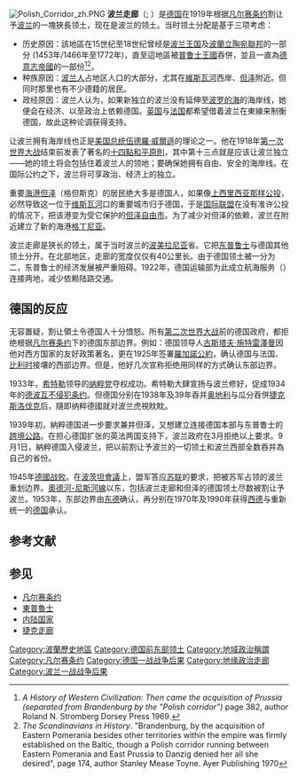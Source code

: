 [[File:Polish_Corridor_zh.PNG|thumb]]
'''波兰走廊'''（{{lang-de|Polnischer Korridor}}; {{lang-pl|Pomorze, Polski Korytarz}}）是[[德国|德国]]在1919年根据[[凡尔赛条约|凡尔赛条约]]割让予[[波兰|波兰]]的一塊狹長领土，现在是波兰的领土。当时领土分配是基于三项考虑：

* 历史原因：該地區在15世纪至18世纪曾经是[[波兰王国|波兰王国]]及[[波蘭立陶宛聯邦|波蘭立陶宛聯邦]]的一部分 (1453年/1466年至1772年)，直至這地區被[[普鲁士王國|普鲁士王國]]吞併，並且一直為[[德意志帝國|德意志帝國]]的一部份<ref>''A History of Western Civilization'': ''Then came the acquisition of Prussia (separated from Brandenburg by the "Polish corridor")'' page 382, author Roland N. Stromberg Dorsey Press 1969.</ref><ref>''The Scandinavians in History''. "Brandenburg, by the acquisition of Eastern Pomerania besides other territories within the empire was firmly established on the Baltic, though a Polish corridor running between Eastern Pomerania and East Prussia to Danzig denied her all she desired", page 174, author Stanley Mease Toyne. Ayer Publishing 1970</ref>。
* 种族原因：[[波兰人|波兰人]]占地区人口的大部分，尤其在[[維斯瓦河|維斯瓦河]]西岸、[[但泽|但泽]]附近。但同时那里也有不少德籍的居民。
* 政经原因：波兰人认为，如果新独立的波兰没有延伸至[[波罗的海|波罗的海]]的海岸线，她便会在经济、以至政治上依赖德国。[[英国|英国]]与[[法国|法国]]都希望借着波兰在東線来制衡德国，故此这种论调获得支持。

让波兰拥有海岸线也正是[[美国总统|美国总统]][[伍德羅·威爾遜|伍德羅·威爾遜]]的理论之一。他在1918年[[第一次世界大战|第一次世界大战]]结束前发表了著名的[[十四點和平原則|十四點和平原則]]，其中第十三点就是应该让波兰独立——她的领土将会包括住着波兰人的领地；要确保她拥有自由、安全的海岸线。在国际公约之下，波兰将可享政治、经济上的独立。

重要[[海港|海港]][[但泽|但泽]]（格但斯克）的居民绝大多是德国人，如果像[[上西里西亚公投|上西里西亚那样公投]]，必然导致这一位于[[维斯瓦河|维斯瓦河]]口的重要城市归于德国，于是[[国际联盟|国际联盟]]在没有准许公投的情况下，把该港变为受它保护的[[但泽自由市|但泽自由市]]。为了减少对但泽的依赖，波兰在附近建立了新的海港[[格丁尼亚|格丁尼亚]]。

波兰走廊是狭长的领土，属于当时波兰的[[波美拉尼亚|波美拉尼亚]]省。它把[[东普鲁士|东普鲁士]]与德国其他领土分开。在北部地区，走廊的宽度仅仅有40公里长。由于德国领土被一分为二，东普鲁士的经济发展被严重阻碍。1922年，德国运输部为此成立航海服务（{{lang|de|Seedienst Ostpreußen}}）连接两地，减少依赖陆路交通。

== 德国的反应 ==
无容置疑，割让領土令德国人十分憤怒。所有[[第二次世界大战|第二次世界大战]]前的德国政府，都拒绝根据[[凡尔赛条约|凡尔赛条约]]下的德国东部边界。例如：德国领导人[[古斯塔夫·施特雷澤曼|古斯塔夫·施特雷澤曼]]因他对西方国家的友好政策著名，更在1925年签署[[羅加諾公約|羅加諾公約]]，确认德国与法国、[[比利时|比利时]]接壤的西部边界。但是，他好几次宣称拒绝用同样的方式确认东部边界。

1933年，[[希特勒|希特勒]]领导的[[纳粹党|纳粹党]]夺权成功。希特勒大肆宣扬与波兰修好，促成1934年的[[德波互不侵犯条约|德波互不侵犯条约]]。但德国分别在1938年及39年吞并[[奥地利|奥地利]]与瓜分吞併[[捷克斯洛伐克|捷克斯洛伐克]]后，隨即纳粹德國就对波兰虎視眈眈。

1939年初，納粹德国进一步要求兼并但泽，又想建立连接德国本部与东普鲁士的[[柏林卡|跨境公路]]。在担心德国扩张的英法两国支持下，波兰政府在3月拒绝以上要求。9月1日，納粹德国入侵波兰，把以前割让予波兰的一切领土和波兰西部全数吞并為自己的省份。

1945年[[第二次世界大戰歐洲戰場的結束|德國战败]]。在[[波茨坦會議|波茨坦會議]]上，盟军答应[[苏联|苏联]]的要求，把被苏军占领的波兰重划边界。[[奧德河-尼斯河線|奧德河-尼斯河線]]以东，包括波兰走廊和但泽的德国领土尽数被割让予波兰。1953年，东部边界由[[东德|东德]]确认，再分别在1970年及1990年获得[[西德|西德]]与重新统一的[[德国|德国]]承认。

== 参考文献 ==
{{Reflist}}

== 参见 ==
{{Portal|欧洲|德国|波兰|第一次世界大战}}
* [[凡尔赛条约|凡尔赛条约]]
* [[東普魯士|東普魯士]]
* [[内陆国家|内陆国家]]
* [[捷克走廊|捷克走廊]]

{{DEFAULTSORT:B波蘭走廊}}
[[Category:波蘭歷史地區|Category:波蘭歷史地區]]
[[Category:德国前东部领土|Category:德国前东部领土]]
[[Category:地域政治稱謂|Category:地域政治稱謂]]
[[Category:凡尔赛条约|Category:凡尔赛条约]]
[[Category:德国一战战争后果|Category:德国一战战争后果]]
[[Category:地缘政治走廊|Category:地缘政治走廊]]
[[Category:波兰一战战争后果|Category:波兰一战战争后果]]